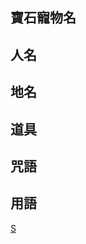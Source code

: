 {{CGroupH|name=Jewelpet|desc=寶石寵物}}<noinclude>
==寶石寵物名==
</noinclude>
{{CItem|zh-cn:卡内特; zh-tw:佳娜德; zh-hk:佳娜德;}}
{{CItem|zh-cn:拉布拉; zh-tw:拉布拉; zh-hk:奈娜;}}
{{CItem|zh-cn:贾斯柏; zh-tw:嘉斯巴; zh-hk:積斯巴;}}
{{CItem|zh-cn:查洛特; zh-tw:茶蘿絲; zh-hk:查洛特;}}
{{CItem|zh-cn:安祖娜; zh-tw:安潔拉; zh-hk:安祖娜;}}
{{CItem|zh-cn:芝露; zh-tw:吉魯; zh-hk:芝露;}}
{{CItem|zh-cn:梅萝莉娜; zh-tw:梅蘿莉娜; zh-hk:蜜瓜蓮娜;}}
{{CItem|zh-cn:哈妮; zh-tw:哈妮; zh-hk:蜜糖兒;}}
{{CItem|zh-cn:布琳琪; zh-tw:布琳琪; zh-hk:布甸琪;}}
{{CItem|zh-cn:多那多那; zh-tw:多那多那; zh-hk:冬甩東拿;}}
{{CItem|zh-cn:玛卡洛尼亚; zh-tw:瑪卡洛尼亞; zh-hk:瑪卡瓏妮;}}
{{CItem|zh-cn:艾克莲; zh-tw:艾克蓮; zh-hk:泡芙蓮;}}
{{CItem|zh-cn:萨克兰; zh-tw:薩克蘭; zh-hk:櫻桃;}}
{{CItem|zh-cn:古咪咪; zh-tw:古咪咪; zh-hk:古米米;}}
{{CItem|zh-cn:柏菇君; zh-tw:柏菇君; zh-hk:大食仔;}}
{{CItem|zh-cn:索库娜; zh-tw:修克菈; zh-hk:朱古妮;}}

<noinclude>

==人名==
</noinclude>
{{CItem|zh-cn:摩尔多拜多校長; zh-tw:莫魯塔貝多校長; zh-hk:摩德弗茲校長;}}
{{CItem|zh-cn:赫莱特; zh-tw:郝萊特; zh-hk:哈莉特;}}
{{CItem|zh-cn:沙鲁法; zh-tw:薩魯夫; zh-hk:薩魯夫;}}
{{CItem|zh-cn:喜魔女; zh-tw:喜悅魔女; zh-hk:喜魔女;}}
{{CItem|zh-cn:怒魔女; zh-tw:憤怒魔女; zh-hk:怒魔女;}}
{{CItem|zh-cn:哀魔女; zh-tw:哀傷魔女; zh-hk:哀魔女;}}
{{CItem|zh-cn:乐魔女; zh-tw:快樂魔女; zh-hk:樂魔女;}}
{{CItem|zh-cn:敏特; zh-tw:薄荷; zh-hk:冰薄荷;}}
{{CItem|zh-cn:小明; zh-tw:小明; zh-hk:阿明;}}
{{CItem|zh-cn:莱昂; zh-tw:雷恩; zh-hk:利昂;}}
{{CItem|zh-cn:茱蒂; zh-tw:茱蒂; zh-hk:朱迪;}}
{{CItem|zh-cn:朱莉; zh-tw:裘莉; zh-hk:祖莉;}}
{{CItem|zh-cn:梅琳; zh-tw:梅莉; zh-hk:瑪莉;}}
{{CItem|zh-cn:阿美杜玲、托莉斯汀; zh-tw:亞美德琳、桃莉斯汀; zh-hk:阿美杜玲、托莉斯汀;}}
{{CItem|zh-cn:艾莉娜; zh-tw:愛莉娜; zh-hk:艾莉娜;}}
{{CItem|zh-cn:祐里; zh-tw:尤里; zh-hk:祐里;}}
{{CItem|zh-cn:莫妮卡; zh-tw:莫尼卡; zh-hk:莫妮卡;}}
{{CItem|zh-cn:玛丽安娜; zh-tw:瑪莉安娜; zh-hk:瑪麗安娜;}}
{{CItem|zh-cn:卡特莉娜; zh-tw:卡德麗娜; zh-hk:卡特莉娜;}}
{{CItem|zh-cn:安洁莉娜; zh-tw:安潔麗娜; zh-hk:安潔莉娜;}}
{{CItem|zh-cn:菲安丽娜; zh-tw:菲雅莉娜; zh-hk:費莉娜;}}
{{CItem|zh-cn:西边洞窟的老婆婆; zh-tw:西邊洞窟的老婆婆; zh-hk:西洞窟老婆婆;}}
{{CItem|zh-cn:亞露比娜; zh-tw:亞露比娜; zh-hk:艾爾比亞娜;}}
{{CItem|zh-cn:塞琳．布莱特; zh-tw:雪莉布萊特; zh-hk:絲莉露布萊特;}}
{{CItem|zh-cn:亚米莉; zh-tw:愛米莉; zh-hk:亞米莉;}}
{{CItem|zh-cn:格兰．马尼艾鲁．萧克拉．朱利安捷尼; zh-tw:葛蘭．馬尼艾爾．修克拉．裘莉安潔莉; zh-hk:格蘭．馬尼艾魯．蕭克拉．朱利安捷尼;}}
{{CItem|zh-cn:小未; zh-tw:小米; zh-hk:小未;}}
{{CItem|zh-cn:佳奈; zh-tw:佳奈; zh-hk:加奈;}}
{{CItem|zh-cn:优子; zh-tw:優子; zh-hk:裕子;}}
{{CItem|zh-cn:高田莉娜; zh-tw:高田麗娜; zh-hk:高田莉娜;}}
{{CItem|zh-cn:埃卡娜特; zh-tw:艾可奈特; zh-hk:艾卡麗桃;}}
{{CItem|zh-cn:艾灵基大臣; zh-tw:耶林奇大臣; zh-hk:艾靈基大臣;}}
{{CItem|zh-cn:沙更; zh-tw:沙坎; zh-hk:沙更;}}
{{CItem|zh-cn:希露迪; zh-tw:菲露狄; zh-hk:希露迪;}}
{{CItem|zh-cn:拉也; zh-tw:萊雅; zh-hk:拉也;}}
{{CItem|zh-cn:冼尼斯; zh-tw:希利斯; zh-hk:冼尼斯;}}
{{CItem|zh-cn:阿鲁化; zh-tw:阿爾法; zh-hk:阿魯化;}}
{{CItem|zh-cn:保罗权; zh-tw:布朗奇; zh-hk:保羅權;}}
{{CItem|zh-cn:伊四郎; zh-tw:伊普希隆; zh-hk:伊四郎;}}
{{CItem|zh-cn:华鲁夫; zh-tw:瓦爾夫; zh-hk:華魯夫;}}
{{CItem|zh-cn:阿透; zh-tw:塔沃; zh-hk:阿透;}}
{{CItem|zh-cn:更河; zh-tw:鋼荷; zh-hk:更河;}}
{{CItem|zh-cn:; zh-tw:; zh-hk:茱莉娜女王;}}
<noinclude>
==地名==
</noinclude>
{{CItem|zh-cn:宝石乐园; zh-tw:寶石王國; zh-hk:寶石樂園;}}
{{CItem|zh-cn:艾克斯兰特学园; zh-tw:艾克史蘭德學園; zh-hk:艾克斯蘭特學園;}}
{{CItem|zh-cn:宝石小镇; zh-tw:寶石小鎮; zh-hk:Jewel Town;}}
{{CItem|zh-cn:甜点王国; zh-tw:甜點王國; zh-hk:甜品樂園;}}
<noinclude>
==道具==
</noinclude>
{{CItem|zh-cn:宝石魔杖; zh-tw:寶石手杖; zh-hk:寶石寵物魔法寶杖;}}
{{CItem|zh-cn:憤怒之X; zh-tw:小暖桌X; zh-hk:超波爐X;}}
{{CItem|zh-cn:宝石笔记; zh-tw:寶石手冊; zh-hk:寶石寵物魔法日記;}}
{{CItem|zh-cn:宝石护符; zh-tw:寶石護身符; zh-hk:Jewel Charm;}}
{{CItem|zh-cn:宝石卡片; zh-tw:寶石卡片; zh-hk:Jewelpod;}}
{{CItem|zh-cn:「宝石」; zh-tw:「寶石」; zh-hk:Jewel Stone;}}
{{CItem|zh-cn:宝利宝利糖; zh-tw:悠游糖; zh-hk:寶利寶利糖;}}
{{CItem|zh-cn:魔法之镜; zh-tw:魔法鏡; zh-hk:魔法之鏡;}}
{{CItem|zh-cn:音乐之果实; zh-tw:音樂的果實; zh-hk:音樂之果實;}}
<noinclude>

==咒語==
</noinclude>
{{CItem|zh-cn:Jewel Flash; zh-tw:寶石閃光; zh-hk:Jewel Flash;}}
{{CItem|zh-cn:Puripuri Pururin Puririzumu Open Jewel Heart;zh-tw:噗哩噗哩 噗嚕拎 噗哩律動 開啟 寶石的心;zh-hk:Puripuri Pururin Puririzumu Open Jewel Heart;}}
{{CItem|zh-cn:Puripuri Pururin Puririzumu Open Jewel Heart Evolution;zh-tw:噗哩噗哩 噗嚕拎 噗哩律動 開啟 寶石的心 寶石進化;zh-hk:Puripuri Pururin Puririzumu Open Jewel Heart Evolution;}}
{{CItem|zh-cn:Kirapikarin;zh-tw:閃閃亮晶晶;zh-hk:Kirapikarin;}}
{{CItem|zh-cn:Purupuru Purizumu Jewellizm ○○ Jewel Flash;zh-tw:噗嚕噗嚕 噗哩律動 寶石律動 ○○ 寶石閃光;zh-hk:Purupuru Purizumu Jewellizm ○○ Jewel Flash;}}
{{CItem|zh-cn:Miracle Million Purupuru Purizumu Jewellizm ○○ Jewel Flash;zh-tw:無限奇蹟 噗嚕噗嚕 噗哩律動 寶石律動 ○○ 寶石閃光;zh-hk:Miracle Million Purupuru Purizumu Jewellizm ○○ Jewel Flash;}}
{{CItem|zh-cn:Puripuru Puropuru Purifoni ○○ Jewel Return;zh-tw:噗嚕噗嚕 噗囉噗嚕 嚕哩啵呢 ○○ 寶石回歸;zh-hk:Puripuru Puropuru Purifoni ○○ Jewel Return;}}
{{CItem|zh-cn:Dark Dark Diamond Eyes Power;zh-tw:黑暗 黑暗 黑鑽石的冰魔力;zh-hk:Dark Dark Diamond Eyes Power;}}
{{CItem|zh-cn:Dark Dark Obsidian Eyes Power;zh-tw:黑暗 黑暗 黑曜石眼之魔力;zh-hk:Dark Dark Obsidian Eyes Power;}}
{{CItem|zh-cn:Piropiro Pirorori Piririzumu Come On Jewel Light;zh-tw:皮囉皮囉 皮囉拎 皮哩律動 出現吧 寶石光芒;zh-hk:Piropiro Pirorori Piririzumu Come On Jewel Light;}}
{{CItem|zh-cn:Piro Pirial Pirimal Jewellizm ○○ Jewel Flash;zh-tw:皮囉皮囉 皮囉拎 寶石律動 ○○ 寶石閃光;zh-hk:Piro Pirial Pirimal Jewellizm ○○ Jewel Flash;}}
{{CItem|zh-cn:Bobore; zh-tw:Boboore; zh-hk:Bobore;}}
{{CItem|zh-cn:Randeabu; zh-tw:Rande-Ur-b（Randeagu、Randerabu）; zh-hk:Randeabu;}}
{{CItem|zh-cn:Noiwako Ribu; zh-tw:Noiwakori-bu; zh-hk:Noiwako Ribu;}}
{{CItem|zh-cn:Gurizararira Gurizararira Gurizararira Gurizararira Gurizararira Gurizararira Gurizararira Gurizararira; zh-tw:Gurizararira Guririra Ranguri Ranguro Rangu-ra Burogure Burogura Buri-buropu; zh-hk:Gurizararira Gurizararira Gurizararira Gurizararira Gurizararira Gurizararira Gurizararira Gurizararira;}}
{{CItem|zh-cn:Reniamu; zh-tw:Renia-mu; zh-hk:Reniamu;}}
{{CItem|zh-cn:Dindonbell; zh-tw:Dindonberu; zh-hk:Dindonbell;}}
{{CItem|zh-cn:Lucky Jewel; zh-tw:幸運寶石; zh-hk:Lucky Jewel;}}
{{CItem|zh-cn:闪闪亮亮Love卡內特; zh-tw:閃閃亮亮愛Love佳娜德; zh-hk:閃閃亮亮I Love佳娜德;}}
{{CItem|zh-cn:最喜欢甜点 珊瑚 喵; zh-tw:最喜歡甜點的珊瑚，喵; zh-hk:最喜歡吃甜品的珊瑚，喵;}}
{{CItem|zh-cn:闪耀的蓝宝石满载的是友情; zh-tw:燦爛奪目的藍寶石滿載的友情; zh-hk:閃耀的藍寶石滿載的是友情;}}
<noinclude>

==用語==
</noinclude>
{{CItem|zh-cn:拜托妳了 我的旋律; zh-tw:我愛美樂蒂; zh-hk:奇幻魔法Melody;}}
{{CItem|zh-cn:雷亚; zh-tw:雷亞; zh-hk:利亞;}}
{{CItem|zh-cn:原田宝石网购; zh-tw:原田寶石網購; zh-hk:寶石網絡原田;}}
{{CItem|zh-cn:千夜一夜草; zh-tw:一千零一夜草; zh-hk:千夜一夜草;}}
{{CItem|zh-cn:七大怪谈; zh-tw:七大怪談; zh-hk:七不思議;}}
{{CItem|zh-cn:宝石之星竞赛; zh-tw:寶石之星競賽; zh-hk:寶石之星大賽;}}
{{CItem|zh-cn:时空旅程之门; zh-tw:穿越時空之門; zh-hk:時空旅程之門;}}
{{CItem|zh-cn:魔法天使; zh-tw:魔法天使三人組; zh-hk:魔法天使;}}
{{CItem|zh-cn:Bravo树; zh-tw:太棒了之樹; zh-hk:Bravo樹;}}
{{CItem|zh-cn:滴溜滴溜花; zh-tw:咕嚕咕啦轉之花; zh-hk:滴溜滴溜花;}}
{{CItem|zh-cn:荆棘兰; zh-tw:棘蘭; zh-hk:荊棘蘭;}}
{{CItem|zh-cn:笨笨鸟; zh-tw:笨笨鳥; zh-hk:柏加鳥;}}
{{CItem|zh-cn:哼歌草; zh-tw:吟唱草; zh-hk:哼歌草;}}
{{CItem|zh-cn:摇摇摆摆昆布; zh-tw:麻酥酥海帶; zh-hk:搖搖擺擺昆布;}}
{{CItem|zh-cn:禁断之魔法書; zh-tw:禁忌的魔法書; zh-hk:禁斷之魔法書;}}
{{CItem|zh-cn:巴蒂斯特; zh-tw:巴蒂斯特; zh-hk:懲罰考驗;}}
{{CItem|zh-cn:盛名天使; zh-tw:名媛天使; zh-hk:盛名天使;}}
{{CItem|zh-cn:好奇小子; zh-tw:為甚麼君; zh-hk:為甚麼為甚麼;}}
{{CItem|zh-cn:止住打嗝君; zh-tw:停止打嗝君; zh-hk:打嗝小子;}}
{{CItem|zh-cn:I Am Pen; zh-tw:艾亞魔筆; zh-hk:I Am Pen;}}
{{CItem|zh-cn:魔法恋爱药粉; zh-cn:魔法戀愛藥粉; zh-tw:心動藥粉; zh-hk:魔法戀愛藥粉;}}
{{CItem|zh-cn:Cosmo Boys; zh-tw:宇宙男孩; zh-hk:Cosmo Boys;}}
{{CItem|zh-cn:甜点宠物; zh-tw:甜點寵物; zh-hk:甜品寵物;}}
<noinclude>
<!--{{CItem|zh-cn:;zh-tw:;zh-hk:;}}-->
[[Category:ACG公共轉換組模板|S]]
</noinclude>{{CGroupF}}